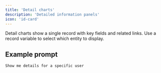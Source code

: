 ```yaml
---
title: 'Detail charts'
description: 'Detailed information panels'
icon: 'id-card'
---
```


Detail charts show a single record with key fields and related links. Use a record variable to select which entity to display.

## Example prompt

```
Show me details for a specific user
```

